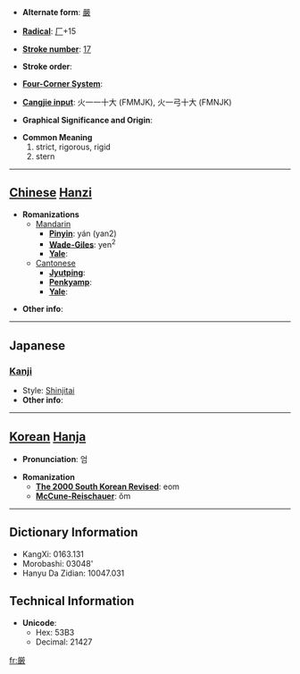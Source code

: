 * '''Alternate form''': [[嚴]]

* '''[[Wiktionary:Chinese radical index| Radical]]''': [[Wiktionary:Chinese radical index 厂|厂]]+15

* '''[[Wiktionary:Chinese total strokes index|Stroke number]]''': [[Wiktionary:Chinese total strokes index 17|17]]

* '''Stroke order''': 

* '''[[Wiktionary:Chinese four corner index|Four-Corner System]]''': 

* '''[[Wiktionary:Chinese Cangjie index|Cangjie input]]''': 火一一十大 (FMMJK), 火一弓十大 (FMNJK)

* '''Graphical Significance and Origin''': 

* '''Common Meaning'''
*#strict, rigorous, rigid
*# stern


----

== [[Chinese]] [[Hanzi]] ==

* '''Romanizations'''
** [[Mandarin]]
*** '''[[Pinyin]]''': yán (yan2)
*** '''[[Wade-Giles]]''': yen<sup>2</sup>
*** '''[[Yale]]''': 
**[[Cantonese]]
***'''[[Jyutping]]''':
***'''[[Penkyamp]]''': 
***'''[[Yale]]''': 

* '''Other info''': 

----

==Japanese==
===[[Kanji]]===
{{kanji|on readings=[[げん]] (gen), [[ごん]] (gon)|kun readings=[[きびしい]] (kibishii), [[おごそか]] (ogosoka), [[いつくし]] (itsukushi)}}
* Style: [[Shinjitai]]
* '''Other info''':  

----

== [[Korean]] [[Hanja]] ==

* '''Pronunciation''': 엄

* '''Romanization'''
** '''[[The 2000 South Korean Revised Romanization|The 2000 South Korean Revised]]''': eom
** '''[[McCune-Reischauer]]''': ŏm

----

== Dictionary Information ==

* KangXi: 0163.131
* Morobashi: 03048'
* Hanyu Da Zidian: 10047.031

== Technical Information ==

* '''Unicode''':
** Hex: 53B3
** Decimal: 21427

[[fr:厳]]